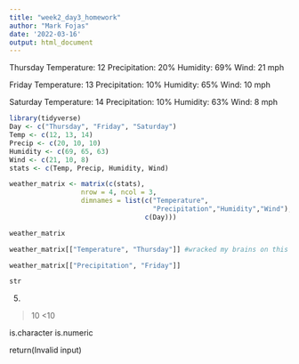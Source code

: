 ```yaml
---
title: "week2_day3_homework"
author: "Mark Fojas"
date: '2022-03-16'
output: html_document
---
```



Thursday
Temperature: 12
Precipitation: 20%
Humidity: 69%
Wind: 21 mph

Friday
Temperature: 13
Precipitation: 10%
Humidity: 65%
Wind: 10 mph

Saturday
Temperature: 14
Precipitation: 10%
Humidity: 63%
Wind: 8 mph

```r
library(tidyverse)
Day <- c("Thursday", "Friday", "Saturday")
Temp <- c(12, 13, 14)
Precip <- c(20, 10, 10)
Humidity <- c(69, 65, 63)
Wind <- c(21, 10, 8)
stats <- c(Temp, Precip, Humidity, Wind)

weather_matrix <- matrix(c(stats),
                  nrow = 4, ncol = 3,
                  dimnames = list(c("Temperature", 
                                    "Precipitation","Humidity","Wind"),
                                  c(Day)))
```
```r
weather_matrix
```

```r
weather_matrix[["Temperature", "Thursday"]] #wracked my brains on this for a while returning errors-- I had flipped rownames and colnames!

weather_matrix[["Precipitation", "Friday"]]
```
```r
str
```


5.

>10
<10

is.character
is.numeric


return(Invalid input)
